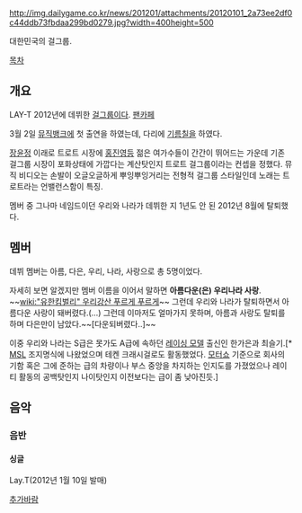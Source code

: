 http://img.dailygame.co.kr/news/201201/attachments/20120101_2a73ee2df0c44ddb73fbdaa299bd0279.jpg?width=400height=500

대한민국의 걸그룹. 

[[목차]]

== 개요 ==
LAY-T 
2012년에 데뷔한 [[걸그룹]]이다. [http://cafe.daum.net/LAY-T 팬카페]

3월 2일 [[뮤직뱅크]]에 첫 출연을 하였는데, 다리에 [[기름]]칠을 하였다.

[[장윤정]] 이래로 트로트 시장에 [[홍진영]]등 젊은 여가수들이 간간이 뛰어드는 가운데 기존 걸그룹 시장이 포화상태에 가깝다는 계산탓인지 트로트 걸그룹이라는 컨셉을 정했다. 뮤직 비디오는 손발이 오글오글하게 뿌잉뿌잉거리는 전형적 걸그룹 스타일인데 노래는 트로트라는 언밸런스함이 특징.

멤버 중 그나마 네임드이던 우리와 나라가 데뷔한 지 1년도 안 된 2012년 8월에 탈퇴했다.

== 멤버 ==

데뷔 멤버는 아름, 다은, 우리, 나라, 사랑으로 총 5명이었다.

자세히 보면 알겠지만 멤버 이름을 이어서 말하면 '''아름다운(은) 우리나라 사랑'''. ~~[[wiki:"유한킴벌리" 우리강산 푸르게 푸르게]]~~ 그런데 우리와 나라가 탈퇴하면서 아름다운 사랑이 돼버렸다.(…)
그런데 이마저도 얼마가지 못하며, 아름과 사랑도 탈퇴를 하며 다은만이 남았다.~~[다운되버렸다..]~~

이중 우리와 나라는 S급은 못가도 A급에 속하던 [[레이싱 모델]] 출신인 한가은과 최슬기.[* [[MSL]] 조지명식에 나왔었으며 테켄 크래시걸로도 활동했었다. [[모터쇼]] 기준으로 회사의 기함 혹은 그에 준하는 급의 차량이나 부스 중앙을 차지하는 인지도를 가졌었으나 레이티 활동의 공백탓인지 나이탓인지 이전보다는 급이 좀 낮아진듯.]

== 음악 ==
=== 음반 ===
==== 싱글 ====
Lay.T(2012년 1월 10일 발매)

[[추가바람]]
